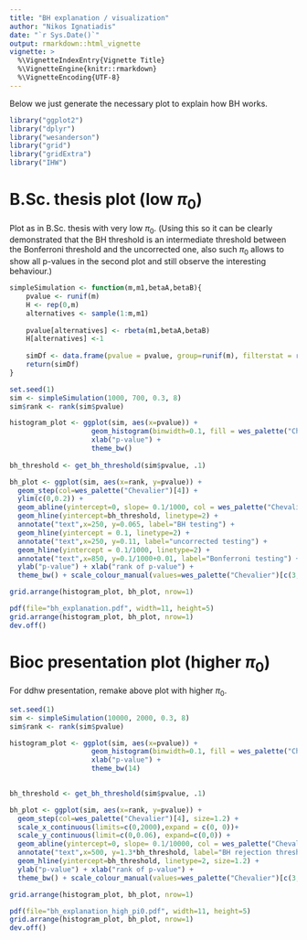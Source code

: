 ```yaml
---
title: "BH explanation / visualization"
author: "Nikos Ignatiadis"
date: "`r Sys.Date()`"
output: rmarkdown::html_vignette
vignette: >
  %\VignetteIndexEntry{Vignette Title}
  %\VignetteEngine{knitr::rmarkdown}
  %\VignetteEncoding{UTF-8}
---
```


Below we just generate the necessary plot to explain how BH works.

```r
library("ggplot2")
library("dplyr")
library("wesanderson")
library("grid")
library("gridExtra")
library("IHW")
```

# B.Sc. thesis plot (low $\pi_0$)

Plot as in B.Sc. thesis with very low $\pi_0$. (Using this so it can be clearly demonstrated that the BH threshold is an intermediate threshold between the Bonferroni threshold and the uncorrected one, also such $\pi_0$ allows to show all p-values in the second plot and still observe the interesting behaviour.)

```r
simpleSimulation <- function(m,m1,betaA,betaB){
    pvalue <- runif(m)
    H <- rep(0,m)
    alternatives <- sample(1:m,m1)
    
    pvalue[alternatives] <- rbeta(m1,betaA,betaB)
    H[alternatives] <-1
 
    simDf <- data.frame(pvalue = pvalue, group=runif(m), filterstat = runif(m), H=H)
    return(simDf)
}

set.seed(1)
sim <- simpleSimulation(1000, 700, 0.3, 8)
sim$rank <- rank(sim$pvalue)

histogram_plot <- ggplot(sim, aes(x=pvalue)) + 
                    geom_histogram(binwidth=0.1, fill = wes_palette("Chevalier")[4]) + 
                    xlab("p-value") + 
                    theme_bw()
                        
bh_threshold <- get_bh_threshold(sim$pvalue, .1)

bh_plot <- ggplot(sim, aes(x=rank, y=pvalue)) +
  geom_step(col=wes_palette("Chevalier")[4]) + 
  ylim(c(0,0.2)) +
  geom_abline(yintercept=0, slope= 0.1/1000, col = wes_palette("Chevalier")[2]) +
  geom_hline(yintercept=bh_threshold, linetype=2) + 
  annotate("text",x=250, y=0.065, label="BH testing") + 
  geom_hline(yintercept = 0.1, linetype=2) + 
  annotate("text",x=250, y=0.11, label="uncorrected testing") + 
  geom_hline(yintercept = 0.1/1000, linetype=2) +
  annotate("text",x=850, y=0.1/1000+0.01, label="Bonferroni testing") + 
  ylab("p-value") + xlab("rank of p-value") +
  theme_bw() + scale_colour_manual(values=wes_palette("Chevalier")[c(3,4)]) 

```

```r
grid.arrange(histogram_plot, bh_plot, nrow=1)
```

```r
pdf(file="bh_explanation.pdf", width=11, height=5)
grid.arrange(histogram_plot, bh_plot, nrow=1)
dev.off()
```

# Bioc presentation plot (higher $\pi_0$)

For ddhw presentation, remake above plot with higher $\pi_0$.
```r
set.seed(1)
sim <- simpleSimulation(10000, 2000, 0.3, 8)
sim$rank <- rank(sim$pvalue)

histogram_plot <- ggplot(sim, aes(x=pvalue)) + 
                    geom_histogram(binwidth=0.1, fill = wes_palette("Chevalier")[4]) + 
                    xlab("p-value") + 
                    theme_bw(14)
                        

bh_threshold <- get_bh_threshold(sim$pvalue, .1)

bh_plot <- ggplot(sim, aes(x=rank, y=pvalue)) +
  geom_step(col=wes_palette("Chevalier")[4], size=1.2) + 
  scale_x_continuous(limits=c(0,2000),expand = c(0, 0))+
  scale_y_continuous(limit=c(0,0.06), expand=c(0,0)) +
  geom_abline(yintercept=0, slope= 0.1/10000, col = wes_palette("Chevalier")[2], size=1.2) +
  annotate("text",x=500, y=1.3*bh_threshold, label="BH rejection threshold") + 
  geom_hline(yintercept=bh_threshold, linetype=2, size=1.2) + 
  ylab("p-value") + xlab("rank of p-value") +
  theme_bw() + scale_colour_manual(values=wes_palette("Chevalier")[c(3,4)])
```
```r
grid.arrange(histogram_plot, bh_plot, nrow=1)
```


```r
pdf(file="bh_explanation_high_pi0.pdf", width=11, height=5)
grid.arrange(histogram_plot, bh_plot, nrow=1)
dev.off()
```